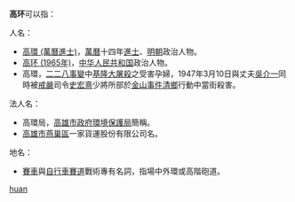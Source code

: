'''高环'''可以指：

人名：
* [[高環_(萬曆進士)|高環 (萬曆進士)]]，[[萬曆|萬曆]]十四年[[進士|進士]]、[[明朝|明朝]]政治人物。
* [[高环_(1965年)|高环 (1965年)]]，[[中华人民共和国|中华人民共和国]]政治人物。
* 高環，[[二二八事變|二二八事變]]中[[二二八事件#北部地區|基隆大屠殺]]之受害孕婦，1947年3月10日與丈夫[[吳介一|吳介一]]同時被[[臺灣省戒嚴令|戒嚴]]司令[[史宏熹|史宏熹]]少將所部於[[金山事件|金山事件]][[清鄉|清鄉]]行動中當街殺害。

法人名：
* 高環局，[[高雄市政府環境保護局|高雄市政府環境保護局]]簡稱。
* [[高雄市|高雄市]][[燕巢區|燕巢區]]一家貨運股份有限公司名。

地名：
* [[賽車|賽車]]與[[自行車場|自行車賽道]]戰術專有名詞，指場中外環或高階砲道。

{{disambig}}
[[Category:二字高姓人名消歧义|huan]]